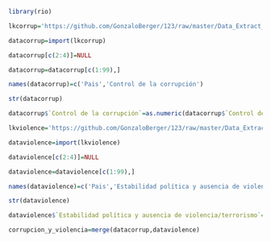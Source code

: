 
```r
library(rio) 
```
```r
lkcorrup='https://github.com/GonzaloBerger/123/raw/master/Data_Extract_From_Worldwide_Governance_control_of_corruption.xlsx'
```
```r
datacorrup=import(lkcorrup)
```
```r
datacorrup[c(2:4)]=NULL
```
```r
datacorrup=datacorrup[c(1:99),]
```
```r
names(datacorrup)=c('Pais','Control de la corrupción')
```
```r
str(datacorrup)
```
```r
datacorrup$`Control de la corrupción`=as.numeric(datacorrup$`Control de la corrupción`)
```
```r
lkviolence='https://github.com/GonzaloBerger/123/raw/master/Data_Extract_From_Worldwide_Governance_Indicators_political_stability_and_absence_of_violence.xlsx'
```
```r
dataviolence=import(lkviolence)
```
```r
dataviolence[c(2:4)]=NULL
```
```r
dataviolence=dataviolence[c(1:99),]
```
```r
names(dataviolence)=c('Pais','Estabilidad política y ausencia de violencia/terrorismo')
```
```r
str(dataviolence)
```

```r
dataviolence$`Estabilidad política y ausencia de violencia/terrorismo`=as.numeric(dataviolence$`Estabilidad política y ausencia de violencia/terrorismo`)
```

```r
corrupcion_y_violencia=merge(datacorrup,dataviolence)
```


